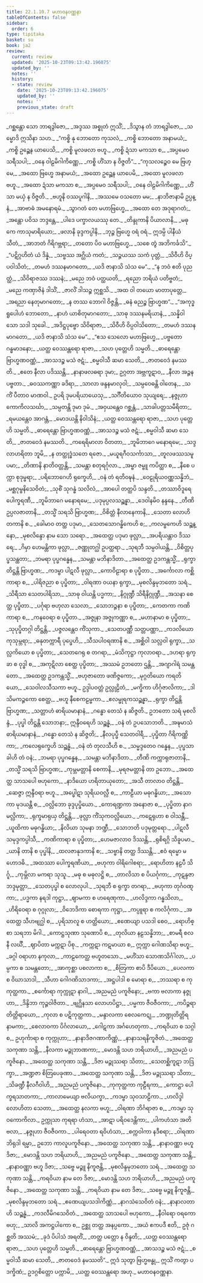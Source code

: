 ```yaml
---
title: 22.1.10.7 မဟာဝနဝဏ္ဏနာ
tableOfContents: false
sidebar:
  order: 6
type: tipitaka
basket: su
book: ja2
review:
  current: review
  updated: '2025-10-23T09:13:42.196075'
  updated_by: ''
  notes: ''
  history:
  - state: review
    date: '2025-10-23T09:13:42.196075'
    updated_by: ''
    notes: ''
    previous_state: draft
---
```



<ReviewStatus review={frontmatter.review} showDetails={true} />

<HypothesisAnnotation frontmatter={frontmatter} />

<DynamicBreadcrumb />

<Division number="2007" book="ja2" e="ch" v="23" p="342">

<Paragraph number="3359" type="verses" book="ja2">
_ဂစ္ဆန္တော သော ဘာရဒွါဇော,_  
_အဒ္ဒဿ အစ္စုတံ ဣသိံ;_  
_ဒိသွာန တံ ဘာရဒွါဇော,_  
_သမ္မောဒိ ဣသိနာ သဟ._  

</Paragraph>

</Division>
<Division number="2008" book="ja2" e="ch" v="23" p="342">

<Paragraph number="3360" type="verses" book="ja2">
_“ကစ္စိ နု ဘောတော ကုသလံ,_  
_ကစ္စိ ဘောတော အနာမယံ;_  
_ကစ္စိ ဥဉ္ဆေန ယာပေသိ,_  
_ကစ္စိ မူလဖလာ ဗဟူ._  

</Paragraph>

</Division>
<Division number="2009" book="ja2" e="ch" v="23" p="342">

<Paragraph number="3361" type="verses" book="ja2">
_ကစ္စိ ဍံသာ မကသာ စ,_  
_အပ္ပမေဝ သရီသပါ;_  
_ဝနေ ဝါဠမိဂါကိဏ္ဏေ,_  
_ကစ္စိ ဟိံသာ န ဝိဇ္ဇတိ”._  

</Paragraph>

</Division>
<Division number="2010" book="ja2" e="ch" v="23" p="342">

<Paragraph number="3362" type="verses" book="ja2">
_“ကုသလဉ္စေဝ မေ ဗြဟ္မေ,_  
_အထော ဗြဟ္မေ အနာမယံ;_  
_အထော ဥဉ္ဆေန ယာပေမိ,_  
_အထော မူလဖလာ ဗဟူ._  

</Paragraph>

</Division>
<Division number="2011" book="ja2" e="ch" v="23" p="342">

<Paragraph number="3363" type="verses" book="ja2">
_အထော ဍံသာ မကသာ စ,_  
_အပ္ပမေဝ သရီသပါ;_  
_ဝနေ ဝါဠမိဂါကိဏ္ဏေ,_  
_ဟိံသာ မယှံ န ဝိဇ္ဇတိ._  

</Paragraph>

</Division>
<Division number="2012" book="ja2" e="ch" v="23" p="342">

<Paragraph number="3364" type="verses" book="ja2">
_ဗဟူနိ ဝဿပူဂါနိ,_  
_အဿမေ ဝသတော မမ;_  
_နာဘိဇာနာမိ ဥပ္ပန္နံ,_  
_အာဗာဓံ အမနောရမံ._  

</Paragraph>

</Division>
<Division number="2013" book="ja2" e="ch" v="23" p="342">

<Paragraph number="3365" type="verses" book="ja2">
_သွာဂတံ တေ မဟာဗြဟ္မေ,_  
_အထော တေ အဒုရာဂတံ;_  
_အန္တော ပဝိသ ဘဒ္ဒန္တေ,_  
_ပါဒေ ပက္ခာလယဿု တေ._  

</Paragraph>

</Division>
<Division number="2014" book="ja2" e="ch" v="23" p="342">

<Paragraph number="3366" type="verses" book="ja2">
_တိန္ဒုကာနိ ပိယာလာနိ,_  
_မဓုကေ ကာသုမာရိယော;_  
_ဖလာနိ ခုဒ္ဒကပ္ပါနိ,_  
_ဘုဉ္ဇ ဗြဟ္မေ ဝရံ ဝရံ._  

</Paragraph>

</Division>
<Division number="2015" book="ja2" e="ch" v="23" p="342">

<Paragraph number="3367" type="verses" book="ja2">
ဣဒမ္ပိ ပါနီယံ သီတံ,_  
_အာဘတံ ဂိရိဂဗ္ဘရာ;_  
_တတော ပိဝ မဟာဗြဟ္မေ,_  
_သစေ တွံ အဘိကင်္ခသိ”._  

</Paragraph>

</Division>
<Division number="2016" book="ja2" e="ch" v="23" p="342">

<Paragraph number="3368" type="verses" book="ja2">
_“ပဋိဂ္ဂဟိတံ ယံ ဒိန္နံ,_  
_သဗ္ဗဿ အဂ္ဃိယံ ကတံ;_  
_သဉ္ဇယဿ သကံ ပုတ္တံ,_  
_သိဝီဟိ ဝိပ္ပဝါသိတံ;_  
_တမဟံ ဒဿနမာဂတော,_  
_ယဒိ ဇာနာသိ သံသ မေ”._  

</Paragraph>

</Division>
<Division number="2017" book="ja2" e="ch" v="23" p="342">

<Paragraph number="3369" type="verses" book="ja2">
_“န ဘဝံ ဧတိ ပုညတ္ထံ,_  
_သိဝိရာဇဿ ဒဿနံ;_  
_မညေ ဘဝံ ပတ္ထယတိ,_  
_ရညော ဘရိယံ ပတိဗ္ဗတံ;_  
_မညေ ကဏှာဇိနံ ဒါသိံ,_  
_ဇာလိံ ဒါသဉ္စ ဣစ္ဆသိ._  

</Paragraph>

</Division>
<Division number="2018" book="ja2" e="ch" v="23" p="342">

<Paragraph number="3370" type="verses" book="ja2">
_အထ ဝါ တယော မာတာပုတ္တေ,_  
_အရညာ နေတုမာဂတော;_  
_န တဿ ဘောဂါ ဝိဇ္ဇန္တိ,_  
_ဓနံ ဓညဉ္စ ဗြာဟ္မဏ”._  

</Paragraph>

</Division>
<Division number="2019" book="ja2" e="ch" v="23" p="343">

<Paragraph number="3371" type="verses" book="ja2">
_“အကုဒ္ဓရူပေါဟံ ဘောတော,_  
_နာဟံ ယာစိတုမာဂတော;_  
_သာဓု ဒဿနမရိယာနံ,_  
_သန္နိဝါသော သဒါ သုခေါ._  

</Paragraph>

</Division>
<Division number="2020" book="ja2" e="ch" v="23" p="343">

<Paragraph number="3372" type="verses" book="ja2">
_အဒိဋ္ဌပုဗ္ဗော သိဝိရာဇာ,_  
_သိဝီဟိ ဝိပ္ပဝါသိတော;_  
_တမဟံ ဒဿနမာဂတော,_  
_ယဒိ ဇာနာသိ သံသ မေ”._  

</Paragraph>

</Division>
<Division number="2021" book="ja2" e="ch" v="23" p="343">

<Paragraph number="3373" type="verses" book="ja2">
_“ဧသ သေလော မဟာဗြဟ္မေ,_  
_ပဗ္ဗတော ဂန္ဓမာဒနော;_  
_ယတ္ထ ဝေဿန္တရော ရာဇာ,_  
_သဟ ပုတ္တေဟိ သမ္မတိ._  

</Paragraph>

</Division>
<Division number="2022" book="ja2" e="ch" v="23" p="343">

<Paragraph number="3374" type="verses" book="ja2">
_ဓာရေန္တော ဗြာဟ္မဏဝဏ္ဏံ,_  
_အာသဒဉ္စ မသံ ဇဋံ;_  
_စမ္မဝါသီ ဆမာ သေတိ,_  
_ဇာတဝေဒံ နမဿတိ._  

</Paragraph>

</Division>
<Division number="2023" book="ja2" e="ch" v="23" p="343">

<Paragraph number="3375" type="verses" book="ja2">
_ဧတေ နီလာ ပဒိဿန္တိ,_  
_နာနာဖလဓရာ ဒုမာ;_  
ဥဂ္ဂတာ အဗ္ဘကူဋာဝ,_  
_နီလာ အဉ္ဇနပဗ္ဗတာ._  

</Paragraph>

</Division>
<Division number="2024" book="ja2" e="ch" v="23" p="343">

<Paragraph number="3376" type="verses" book="ja2">
_ဓဝဿကဏ္ဏာ ခဒိရာ,_  
_သာလာ ဖန္ဒနမာလုဝါ;_  
_သမ္ပဝေဓန္တိ ဝါတေန,_  
_သကိံ ပီတာဝ မာဏဝါ._  

</Paragraph>

</Division>
<Division number="2025" book="ja2" e="ch" v="23" p="343">

<Paragraph number="3377" type="verses" book="ja2">
ဥပရိ ဒုမပရိယာယေသု,_  
_သင်္ဂီတိယောဝ သုယျရေ;_  
_နဇ္ဇုဟာ ကောကိလသင်္ဃာ,_  
_သမ္ပတန္တိ ဒုမာ ဒုမံ._  

</Paragraph>

</Division>
<Division number="2026" book="ja2" e="ch" v="23" p="343">

<Paragraph number="3378" type="verses" book="ja2">
_အဝှယန္တေဝ ဂစ္ဆန္တံ,_  
_သာခါပတ္တသမီရိတာ;_  
_ရမယန္တေဝ အာဂန္တံ,_  
_မောဒယန္တိ နိဝါသိနံ;_  
_ယတ္ထ ဝေဿန္တရော ရာဇာ,_  
_သဟ ပုတ္တေဟိ သမ္မတိ._  

</Paragraph>

</Division>
<Division number="2027" book="ja2" e="ch" v="23" p="343">

<Paragraph number="3379" type="verses" book="ja2">
_ဓာရေန္တော ဗြာဟ္မဏဝဏ္ဏံ,_  
_အာသဒဉ္စ မသံ ဇဋံ;_  
_စမ္မဝါသီ ဆမာ သေတိ,_  
_ဇာတဝေဒံ နမဿတိ._  

</Paragraph>

</Division>
<Division number="2028" book="ja2" e="ch" v="23" p="343">

<Paragraph number="3380" type="verses" book="ja2">
_ကရေရိမာလာ ဝိတတာ,_  
_ဘူမိဘာဂေ မနောရမေ;_  
_သဒ္ဒလာဟရိတာ ဘူမိ,_  
_န တတ္ထုဒ္ဓံသတေ ရဇော._  

</Paragraph>

</Division>
<Division number="2029" book="ja2" e="ch" v="23" p="343">

<Paragraph number="3381" type="verses" book="ja2">
_မယူရဂီဝသင်္ကာသာ,_  
_တူလဖဿသမူပမာ;_  
_တိဏာနိ နာတိဝတ္တန္တိ,_  
_သမန္တာ စတုရင်္ဂုလာ._  

</Paragraph>

</Division>
<Division number="2030" book="ja2" e="ch" v="23" p="343">

<Paragraph number="3382" type="verses" book="ja2">
_အမ္ဗာ ဇမ္ဗူ ကပိတ္ထာ စ,_  
_နီစေ ပက္ကာ စုဒုမ္ဗရာ;_  
_ပရိဘောဂေဟိ ရုက္ခေဟိ,_  
_ဝနံ တံ ရတိဝဍ္ဎနံ._  

</Paragraph>

</Division>
<Division number="2031" book="ja2" e="ch" v="23" p="344">

<Paragraph number="3383" type="verses" book="ja2">
_ဝေဠုရိယဝဏ္ဏသန္နိဘံ,_  
_မစ္ဆဂုမ္ဗနိသေဝိတံ;_  
_သုစိံ သုဂန္ဓံ သလိလံ,_  
_အာပေါ တတ္ထပိ သန္ဒတိ._  

</Paragraph>

</Division>
<Division number="2032" book="ja2" e="ch" v="23" p="344">

<Paragraph number="3384" type="verses" book="ja2">
_တဿာဝိဒူရေ ပေါက္ခရဏီ,_  
_ဘူမိဘာဂေ မနောရမေ;_  
_ပဒုမုပ္ပလသဉ္ဆန္နာ,_  
_ဒေဝါနမိဝ နန္ဒနေ._  

</Paragraph>

</Division>
<Division number="2033" book="ja2" e="ch" v="23" p="344">

<Paragraph number="3385" type="verses" book="ja2">
_တီဏိ ဥပ္ပလဇာတာနိ,_  
_တသ္မိံ သရသိ ဗြာဟ္မဏ;_  
_ဝိစိတ္တံ နီလာနေကာနိ,_  
_သေတာ လောဟိတကာနိ စ._  

</Paragraph>

</Division>
<Division number="2034" book="ja2" e="ch" v="23" p="344">

<Paragraph number="3386" type="verses" book="ja2">
_ခေါမာဝ တတ္ထ ပဒုမာ,_  
_သေတသောဂန္ဓိကေဟိ စ;_  
_ကလမ္ဗကေဟိ သဉ္ဆန္နော,_  
_မုစလိန္ဒော နာမ သော သရော._  

</Paragraph>

</Division>
<Division number="2035" book="ja2" e="ch" v="23" p="344">

<Paragraph number="3387" type="verses" book="ja2">
_အထေတ္ထ ပဒုမာ ဖုလ္လာ,_  
_အပရိယန္တာဝ ဒိဿရေ;_  
_ဂိမှာ ဟေမန္တိကာ ဖုလ္လာ,_  
_ဇဏ္ဏုတဂ္ဃါ ဥပတ္ထရာ._  

</Paragraph>

</Division>
<Division number="2036" book="ja2" e="ch" v="23" p="344">

<Paragraph number="3388" type="verses" book="ja2">
_သုရဘီ သမ္ပဝါယန္တိ,_  
_ဝိစိတ္တပုပ္ဖသန္ထတာ;_  
_ဘမရာ ပုပ္ဖဂန္ဓေန,_  
_သမန္တာ မဘိနာဒိတာ._  

</Paragraph>

</Division>
<Division number="2037" book="ja2" e="ch" v="23" p="344">

<Paragraph number="3389" type="verses" book="ja2">
_အထေတ္ထ ဥဒကန္တသ္မိံ,_  
_ရုက္ခာ တိဋ္ဌန္တိ ဗြာဟ္မဏ;_  
_ကဒမ္ဗာ ပါဋလီ ဖုလ္လာ,_  
_ကောဝိဠာရာ စ ပုပ္ဖိတာ._  

</Paragraph>

</Division>
<Division number="2038" book="ja2" e="ch" v="23" p="344">

<Paragraph number="3390" type="verses" book="ja2">
_အင်္ကောလာ ကစ္ဆိကာရာ စ,_  
_ပါရိဇညာ စ ပုပ္ဖိတာ;_  
_ဝါရဏာ ဝယနာ ရုက္ခာ,_  
_မုစလိန္ဒမုဘတော သရံ._  

</Paragraph>

</Division>
<Division number="2039" book="ja2" e="ch" v="23" p="344">

<Paragraph number="3391" type="verses" book="ja2">
_သိရီသာ သေတပါရိသာ,_  
_သာဓု ဝါယန္တိ ပဒ္မကာ;_  
_နိဂ္ဂုဏ္ဍီ သိရီနိဂ္ဂုဏ္ဍီ,_  
_အသနာ စေတ္ထ ပုပ္ဖိတာ._  

</Paragraph>

</Division>
<Division number="2040" book="ja2" e="ch" v="23" p="344">

<Paragraph number="3392" type="verses" book="ja2">
_ပင်္ဂုရာ ဗဟုလာ သေလာ,_  
_သောဘဉ္ဇနာ စ ပုပ္ဖိတာ;_  
_ကေတကာ ကဏိကာရာ စ,_  
_ကနဝေရာ စ ပုပ္ဖိတာ._  

</Paragraph>

</Division>
<Division number="2041" book="ja2" e="ch" v="23" p="344">

<Paragraph number="3393" type="verses" book="ja2">
_အဇ္ဇုနာ အဇ္ဇုကဏ္ဏာ စ,_  
_မဟာနာမာ စ ပုပ္ဖိတာ;_  
_သုပုပ္ဖိတဂ္ဂါ တိဋ္ဌန္တိ,_  
_ပဇ္ဇလန္တေဝ ကိံသုကာ._  

</Paragraph>

</Division>
<Division number="2042" book="ja2" e="ch" v="23" p="344">

<Paragraph number="3394" type="verses" book="ja2">
_သေတပဏ္ဏီ သတ္တပဏ္ဏာ,_  
_ကဒလိယော ကုသုမ္ဘရာ;_  
_ဓနုတက္ကာရီ ပုပ္ဖေဟိ,_  
_သီသပါဝရဏာနိ စ._  

</Paragraph>

</Division>
<Division number="2043" book="ja2" e="ch" v="23" p="344">

<Paragraph number="3395" type="verses" book="ja2">
_အစ္ဆိဝါ သလ္လဝါ ရုက္ခာ,_  
_သလ္လကိယော စ ပုပ္ဖိတာ;_  
_သေတဂေရု စ တဂရာ,_  
_မံသိကုဋ္ဌာ ကုလာဝရာ._  

</Paragraph>

</Division>
<Division number="2044" book="ja2" e="ch" v="23" p="345">

<Paragraph number="3396" type="verses" book="ja2">
_ဒဟရာ ရုက္ခာ စ ဝုဒ္ဓါ စ,_  
_အကုဋိလာ စေတ္ထ ပုပ္ဖိတာ;_  
_အဿမံ ဥဘတော ဌန္တိ,_  
_အဂျာဂါရံ သမန္တတော._  

</Paragraph>

</Division>
<Division number="2045" book="ja2" e="ch" v="23" p="345">

<Paragraph number="3397" type="verses" book="ja2">
_အထေတ္ထ ဥဒကန္တသ္မိံ,_  
_ဗဟုဇာတော ဖဏိဇ္ဇကော;_  
_မုဂ္ဂတိယော ကရတိယော,_  
_သေဝါလသီသကာ ဗဟူ._  

</Paragraph>

</Division>
<Division number="2046" book="ja2" e="ch" v="23" p="345">

<Paragraph number="3398" type="verses" book="ja2">
ဥဒ္ဒါပဝတ္တံ ဥလ္လုဠိတံ,_  
_မက္ခိကာ ဟိင်္ဂုဇာလိကာ;_  
_ဒါသိမကဉ္ဇကော စေတ္ထ,_  
_ဗဟူ နီစေကဠမ္ဗကာ._  

</Paragraph>

</Division>
<Division number="2047" book="ja2" e="ch" v="23" p="345">

<Paragraph number="3399" type="verses" book="ja2">
_ဧလမ္ဖုရကသဉ္ဆန္နာ,_  
_ရုက္ခာ တိဋ္ဌန္တိ ဗြာဟ္မဏ;_  
_သတ္တာဟံ ဓာရိယမာနာနံ,_  
_ဂန္ဓော တေသံ န ဆိဇ္ဇတိ._  

</Paragraph>

</Division>
<Division number="2048" book="ja2" e="ch" v="23" p="345">

<Paragraph number="3400" book="ja2">
ဥဘတော သရံ မုစလိန္ဒံ,_  
_ပုပ္ဖါ တိဋ္ဌန္တိ သောဘနာ;_  
ဣန္ဒီဝရေဟိ သဉ္ဆန္နံ,_  
_ဝနံ တံ ဥပသောဘတိ._  

</Paragraph>

</Division>
<Division number="2049" book="ja2" e="ch" v="23" p="345">

<Paragraph number="3401" type="verses" book="ja2">
_အဍ္ဎမာသံ ဓာရိယမာနာနံ,_  
_ဂန္ဓော တေသံ န ဆိဇ္ဇတိ;_  
_နီလပုပ္ဖီ သေတဝါရီ,_  
_ပုပ္ဖိတာ ဂိရိကဏ္ဏိကာ;_  
_ကလေရုက္ခေဟိ သဉ္ဆန္နံ,_  
_ဝနံ တံ တုလသီဟိ စ._  

</Paragraph>

</Division>
<Division number="2050" book="ja2" e="ch" v="23" p="345">

<Paragraph number="3402" type="verses" book="ja2">
_သမ္မဒ္ဒတေဝ ဂန္ဓေန,_  
_ပုပ္ဖသာခါဟိ တံ ဝနံ;_  
_ဘမရာ ပုပ္ဖဂန္ဓေန,_  
_သမန္တာ မဘိနာဒိတာ._  

</Paragraph>

</Division>
<Division number="2051" book="ja2" e="ch" v="23" p="345">

<Paragraph number="3403" type="verses" book="ja2">
_တီဏိ ကက္ကာရုဇာတာနိ,_  
_တသ္မိံ သရသိ ဗြာဟ္မဏ;_  
_ကုမ္ဘမတ္တာနိ စေကာနိ,_  
_မုရဇမတ္တာနိ တာ ဥဘော._  

</Paragraph>

</Division>
<Division number="2052" book="ja2" e="ch" v="23" p="345">

<Paragraph number="3404" type="verses" book="ja2">
_အထေတ္ထ သာသပေါ ဗဟုကော,_  
_နာဒိယော ဟရိတာယုတော;_  
_အသီ တာလာဝ တိဋ္ဌန္တိ,_  
_ဆေဇ္ဇာ ဣန္ဒီဝရာ ဗဟူ._  

</Paragraph>

</Division>
<Division number="2053" book="ja2" e="ch" v="23" p="345">

<Paragraph number="3405" type="verses" book="ja2">
_အပ္ဖေါဋာ သုရိယဝလ္လီ စ,_  
_ကာဠီယာ မဓုဂန္ဓိယာ;_  
_အသောကာ မုဒယန္တီ စ,_  
_ဝလ္လိဘော ခုဒ္ဒပုပ္ဖိယော._  

</Paragraph>

</Division>
<Division number="2054" book="ja2" e="ch" v="23" p="345">

<Paragraph number="3406" type="verses" book="ja2">
_ကောရဏ္ဍကာ အနောဇာ စ,_  
_ပုပ္ဖိတာ နာဂမလ္လိကာ;_  
_ရုက္ခမာရုယှ တိဋ္ဌန္တိ,_  
_ဖုလ္လာ ကိံသုကဝလ္လိယော._  

</Paragraph>

</Division>
<Division number="2055" book="ja2" e="ch" v="23" p="346">

<Paragraph number="3407" type="verses" book="ja2">
_ကဋေရုဟာ စ ဝါသန္တီ,_  
_ယူထိကာ မဓုဂန္ဓိယာ;_  
_နိလိယာ သုမနာ ဘဏ္ဍီ,_  
_သောဘတိ ပဒုမုတ္တရော._  

</Paragraph>

</Division>
<Division number="2056" book="ja2" e="ch" v="23" p="346">

<Paragraph number="3408" type="verses" book="ja2">
_ပါဋလီ သမုဒ္ဒကပ္ပါသီ,_  
_ကဏိကာရာ စ ပုပ္ဖိတာ;_  
_ဟေမဇာလာဝ ဒိဿန္တိ,_  
_ရုစိရဂ္ဂိ သိခူပမာ._  

</Paragraph>

</Division>
<Division number="2057" book="ja2" e="ch" v="23" p="346">

<Paragraph number="3409" type="verses" book="ja2">
_ယာနိ တာနိ စ ပုပ္ဖါနိ,_  
_ထလဇာနုဒကာနိ စ;_  
_သဗ္ဗာနိ တတ္ထ ဒိဿန္တိ,_  
_ဧဝံ ရမ္မော မဟောဒဓိ._  

</Paragraph>

</Division>
<Division number="2058" book="ja2" e="ch" v="23" p="346">

<Paragraph number="3410" type="verses" book="ja2">
_အထဿာ ပေါက္ခရဏိယာ,_  
_ဗဟုကာ ဝါရိဂေါစရာ;_  
_ရောဟိတာ နဠပီ သိင်္ဂူ,_  
_ကုမ္ဘိလာ မကရာ သုသူ._  

</Paragraph>

</Division>
<Division number="2059" book="ja2" e="ch" v="23" p="346">

<Paragraph number="3411" type="verses" book="ja2">
_မဓု စ မဓုလဋ္ဌိ စ,_  
_တာလိသာ စ ပိယင်္ဂုကာ;_  
_ကုဋန္ဒဇာ ဘဒ္ဒမုတ္တာ,_  
_သေတပုပ္ဖါ စ လောလုပါ._  

</Paragraph>

</Division>
<Division number="2060" book="ja2" e="ch" v="23" p="346">

<Paragraph number="3412" type="verses" book="ja2">
_သုရဘီ စ ရုက္ခာ တဂရာ,_  
_ဗဟုကာ တုင်္ဂဝဏ္ဋကာ;_  
_ပဒ္မကာ နရဒါ ကုဋ္ဌာ,_  
_ဈာမကာ စ ဟရေဏုကာ._  

</Paragraph>

</Division>
<Division number="2061" book="ja2" e="ch" v="23" p="346">

<Paragraph number="3413" type="verses" book="ja2">
_ဟလိဒ္ဒကာ ဂန္ဓသိလာ,_  
_ဟိရိဝေရာ စ ဂုဂ္ဂုလာ;_  
_ဝိဘေဒိကာ စောရကာ ကုဋ္ဌာ,_  
_ကပ္ပူရာ စ ကလိင်္ဂုကာ._  

</Paragraph>

</Division>
<Division number="2062" book="ja2" e="ch" v="23" p="346">

<Paragraph number="3414" type="verses" book="ja2">
_အထေတ္ထ သီဟဗျဂ္ဃါ စ,_  
_ပုရိသာလူ စ ဟတ္ထိယော;_  
_ဧဏေယျာ ပသဒါ စေဝ,_  
_ရောဟိစ္စာ သရဘာ မိဂါ._  

</Paragraph>

</Division>
<Division number="2063" book="ja2" e="ch" v="23" p="346">

<Paragraph number="3415" type="verses" book="ja2">
_ကောဋ္ဌသုဏာ သုဏောပိ စ,_  
_တုလိယာ နဠသန္နိဘာ;_  
_စာမရီ စလနီ လင်္ဃီ,_  
_ဈာပိတာ မက္ကဋာ ပိစု._  

</Paragraph>

</Division>
<Division number="2064" book="ja2" e="ch" v="23" p="346">

<Paragraph number="3416" type="verses" book="ja2">
_ကက္ကဋာ ကဋမာယာ စ,_  
ဣက္ကာ ဂေါဏသိရာ ဗဟူ;_  
_ခဂ္ဂါ ဝရာဟာ နကုလာ,_  
_ကာဠကေတ္ထ ဗဟူတသော._  

</Paragraph>

</Division>
<Division number="2065" book="ja2" e="ch" v="23" p="346">

<Paragraph number="3417" type="verses" book="ja2">
_မဟိံသာ သောဏသိင်္ဂါလာ,_  
_ပမ္ပကာ စ သမန္တတော;_  
_အာကုစ္ဆာ ပစလာကာ စ,_  
_စိတြကာ စာပိ ဒီပိယော._  

</Paragraph>

</Division>
<Division number="2066" book="ja2" e="ch" v="23" p="346">

<Paragraph number="3418" type="verses" book="ja2">
_ပေလကာ စ ဝိဃာသာဒါ,_  
_သီဟာ ဂေါဂဏိသာဒကာ;_  
_အဋ္ဌပါဒါ စ မောရာ စ,_  
_ဘဿရာ စ ကုကုတ္ထကာ._  

</Paragraph>

</Division>
<Division number="2067" book="ja2" e="ch" v="23" p="346">

<Paragraph number="3419" type="verses" book="ja2">
_စင်္ကောရာ ကုက္ကုဋာ နာဂါ,_  
_အညမညံ ပကူဇိနော;_  
_ဗကာ ဗလာကာ နဇ္ဇုဟာ,_  
_ဒိန္ဒိဘာ ကုဉ္ဇဝါဇိတာ._  

</Paragraph>

</Division>
<Division number="2068" book="ja2" e="ch" v="23" p="347">

<Paragraph number="3420" type="verses" book="ja2">
_ဗျဂ္ဃိနသာ လောဟပိဋ္ဌာ,_  
_ပမ္မကာ ဇီဝဇီဝကာ;_  
_ကပိဉ္ဇရာ တိတ္တိရာယော,_  
_ကုလာ စ ပဋိကုတ္ထကာ._  

</Paragraph>

</Division>
<Division number="2069" book="ja2" e="ch" v="23" p="347">

<Paragraph number="3421" type="verses" book="ja2">
_မန္ဒာလကာ စေလကေဋု,_  
_ဘဏ္ဍုတိတ္တိရနာမကာ;_  
_စေလာဝကာ ပိင်္ဂလာယော,_  
_ဂေါဋကာ အင်္ဂဟေတုကာ._  

</Paragraph>

</Division>
<Division number="2070" book="ja2" e="ch" v="23" p="347">

<Paragraph number="3422" type="verses" book="ja2">
_ကရဝိယာ စ သဂ္ဂါ စ,_  
ဥဟုင်္ကာရာ စ ကုက္ကုဟာ;_  
_နာနာဒိဇဂဏာကိဏ္ဏံ,_  
_နာနာသရနိကူဇိတံ._  

</Paragraph>

</Division>
<Division number="2071" book="ja2" e="ch" v="23" p="347">

<Paragraph number="3423" type="verses" book="ja2">
_အထေတ္ထ သကုဏာ သန္တိ,_  
_နီလကာ မဉ္ဇုဘာဏကာ;_  
_မောဒန္တိ သဟ ဘရိယာဟိ,_  
_အညမညံ ပကူဇိနော._  

</Paragraph>

</Division>
<Division number="2072" book="ja2" e="ch" v="23" p="347">

<Paragraph number="3424" type="verses" book="ja2">
_အထေတ္ထ သကုဏာ သန္တိ,_  
_ဒိဇာ မဉ္ဇုဿရာ သိတာ;_  
_သေတစ္ဆိကူဋာ ဘဒြက္ခာ,_  
_အဏ္ဍဇာ စိတြပေခုဏာ._  

</Paragraph>

</Division>
<Division number="2073" book="ja2" e="ch" v="23" p="347">

<Paragraph number="3425" type="verses" book="ja2">
_အထေတ္ထ သကုဏာ သန္တိ,_  
_ဒိဇာ မဉ္ဇုဿရာ သိတာ;_  
_သိခဏ္ဍီ နီလဂီဝါဟိ,_  
_အညမညံ ပကူဇိနော._  

</Paragraph>

</Division>
<Division number="2074" book="ja2" e="ch" v="23" p="347">

<Paragraph number="3426" type="verses" book="ja2">
_ကုကုတ္ထကာ ကုဠီရကာ,_  
_ကောဋ္ဌာ ပေါက္ခရသာတကာ;_  
_ကာလာမေယျာ ဗလိယက္ခာ,_  
_ကဒမ္ဗာ သုဝသာဠိကာ._  

</Paragraph>

</Division>
<Division number="2075" book="ja2" e="ch" v="23" p="347">

<Paragraph number="3427" type="verses" book="ja2">
_ဟလိဒ္ဒါ လောဟိတာ သေတာ,_  
_အထေတ္ထ နလကာ ဗဟူ;_  
_ဝါရဏာ ဘိင်္ဂရာဇာ စ,_  
_ကဒမ္ဗာ သုဝကောကိလာ._  

</Paragraph>

</Division>
<Division number="2076" book="ja2" e="ch" v="23" p="347">

<Paragraph number="3428" type="verses" book="ja2">
ဥက္ကုသာ ကုရရာ ဟံသာ,_  
_အာဋာ ပရိဝဒေန္တိကာ;_  
_ပါကဟံသာ အတိဗလာ,_  
_နဇ္ဇုဟာ ဇီဝဇီဝကာ._  

</Paragraph>

</Division>
<Division number="2077" book="ja2" e="ch" v="23" p="347">

<Paragraph number="3429" type="verses" book="ja2">
_ပါရေဝတာ ရဝိဟံသာ,_  
_စက္ကဝါကာ နဒီစရာ;_  
_ဝါရဏာဘိရုဒါ ရမ္မာ,_  
ဥဘော ကာလူပကူဇိနော._  

</Paragraph>

</Division>
<Division number="2078" book="ja2" e="ch" v="23" p="347">

<Paragraph number="3430" type="verses" book="ja2">
_အထေတ္ထ သကုဏာ သန္တိ,_  
_နာနာဝဏ္ဏာ ဗဟူ ဒိဇာ;_  
_မောဒန္တိ သဟ ဘရိယာဟိ,_  
_အညမညံ ပကူဇိနော._  

</Paragraph>

</Division>
<Division number="2079" book="ja2" e="ch" v="23" p="347">

<Paragraph number="3431" type="verses" book="ja2">
_အထေတ္ထ သကုဏာ သန္တိ,_  
_နာနာဝဏ္ဏာ ဗဟူ ဒိဇာ;_  
_သဗ္ဗေ မဉ္ဇူ နိကူဇန္တိ,_  
_မုစလိန္ဒမုဘတော သရံ._  

</Paragraph>

</Division>
<Division number="2080" book="ja2" e="ch" v="23" p="347">

<Paragraph number="3432" type="verses" book="ja2">
_အထေတ္ထ သကုဏာ သန္တိ,_  
_ကရဝိယာ နာမ တေ ဒိဇာ;_  
_မောဒန္တိ သဟ ဘရိယာဟိ,_  
_အညမညံ ပကူဇိနော._  

</Paragraph>

</Division>
<Division number="2081" book="ja2" e="ch" v="23" p="348">

<Paragraph number="3433" type="verses" book="ja2">
_အထေတ္ထ သကုဏာ သန္တိ,_  
_ကရဝိယာ နာမ တေ ဒိဇာ;_  
_သဗ္ဗေ မဉ္ဇူ နိကူဇန္တိ,_  
_မုစလိန္ဒမုဘတော သရံ._  

</Paragraph>

</Division>
<Division number="2082" book="ja2" e="ch" v="23" p="348">

<Paragraph number="3434" type="verses" book="ja2">
_ဧဏေယျပသဒါကိဏ္ဏံ,_  
_နာဂသံသေဝိတံ ဝနံ;_  
_နာနာလတာဟိ သဉ္ဆန္နံ,_  
_ကဒလီမိဂသေဝိတံ._  

</Paragraph>

</Division>
<Division number="2083" book="ja2" e="ch" v="23" p="348">

<Paragraph number="3435" type="verses" book="ja2">
_အထေတ္ထ သာသပေါ ဗဟုကော,_  
_နီဝါရော ဝရကော ဗဟု;_  
_သာလိ အကဋ္ဌပါကော စ,_  
ဥစ္ဆု တတ္ထ အနပ္ပကော._  

</Paragraph>

</Division>
<Division number="2084" book="ja2" e="ch" v="23" p="348">

<Paragraph number="3436" type="verses" book="ja2">
_အယံ ဧကပဒီ ဧတိ,_  
ဥဇုံ ဂစ္ဆတိ အဿမံ;_  
_ခုဒံ ပိပါသံ အရတိံ,_  
_တတ္ထ ပတ္တော န ဝိန္ဒတိ;_  
_ယတ္ထ ဝေဿန္တရော ရာဇာ,_  
_သဟ ပုတ္တေဟိ သမ္မတိ._  

</Paragraph>

</Division>
<Division number="2085" book="ja2" e="ch" v="23" p="348">

<Paragraph number="3437" type="verses" book="ja2">
_ဓာရေန္တော ဗြာဟ္မဏဝဏ္ဏံ,_  
_အာသဒဉ္စ မသံ ဇဋံ;_  
_စမ္မဝါသီ ဆမာ သေတိ,_  
_ဇာတဝေဒံ နမဿတိ”._  

</Paragraph>

</Division>
<Division number="2086" book="ja2" e="ch" v="23" p="348">

<Paragraph number="3438" book="ja2">
ဣဒံ သုတွာ ဗြဟ္မဗန္ဓု,_  
ဣသိံ ကတွာ ပဒက္ခိဏံ;_  
ဥဒဂ္ဂစိတ္တော ပက္ကာမိ,_  
_ယတ္ထ ဝေဿန္တရော အဟု._  


</Paragraph>
</Division>

<Paragraph number="3439" type="center" book="ja2">
မဟာဝနဝဏ္ဏနာ.
</Paragraph>